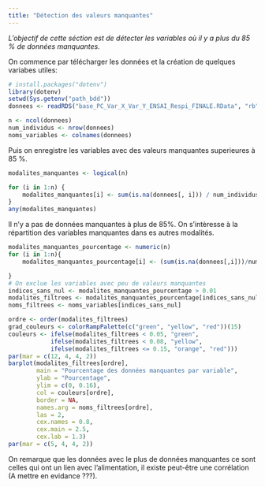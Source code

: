 ```yaml
---
title: "Détection des valeurs manquantes"
---
```


*L'objectif de cette séction est de détecter les variables où il y a plus du 85 % de données manquantes.*

On commence par télécharger les données et la création de quelques variabes utiles: 
```r
# install.packages("dotenv")
library(dotenv)
setwd(Sys.getenv("path_bdd"))
donnees <- readRDS("base_PC_Var_X_Var_Y_ENSAI_Respi_FINALE.RData", "rb")

n <- ncol(donnees)
num_individus <- nrow(donnees)
noms_variables <- colnames(donnees)
```


Puis on enregistre les variables avec des valeurs manquantes superieures à 85 %.
```r
modalites_manquantes <- logical(n) 

for (i in 1:n) {
    modalites_manquantes[i] <- sum(is.na(donnees[, i])) / num_individus > 0.15
}
any(modalites_manquantes)
```
Il n'y a pas de données manquantes à plus de 85%. 
On s'intèresse à la répartition des variables manquantes dans es autres modalités.
```r
modalites_manquantes_pourcentage <- numeric(n)
for (i in 1:n){
    modalites_manquantes_pourcentage[i] <- (sum(is.na(donnees[,i]))/num_individus)

}
# On exclue les variables avec peu de valeurs manquantes
indices_sans_nul <- modalites_manquantes_pourcentage > 0.01
modalites_filtrees <- modalites_manquantes_pourcentage[indices_sans_nul]
noms_filtrees <- noms_variables[indices_sans_nul]

ordre <- order(modalites_filtrees)
grad_couleurs <- colorRampPalette(c("green", "yellow", "red"))(15)
couleurs <- ifelse(modalites_filtrees < 0.05, "green",
            ifelse(modalites_filtrees < 0.08, "yellow",
            ifelse(modalites_filtrees <= 0.15, "orange", "red")))
par(mar = c(12, 4, 4, 2))
barplot(modalites_filtrees[ordre], 
        main = "Pourcentage des données manquantes par variable",
        ylab = "Pourcentage",
        ylim = c(0, 0.16),
        col = couleurs[ordre],
        border = NA,
        names.arg = noms_filtrees[ordre],
        las = 2,
        cex.names = 0.8,
        cex.main = 2.5,
        cex.lab = 1.3)
par(mar = c(5, 4, 4, 2))

```
On remarque que les données avec le plus de données manquantes ce sont celles qui ont un lien avec l'alimentation, il existe peut-être une corrélation (A mettre en evidance ???).
